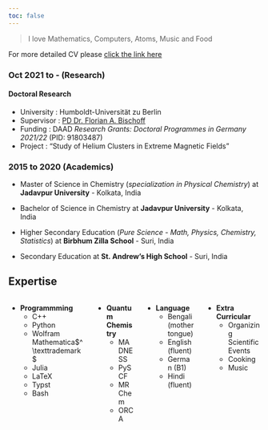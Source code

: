 ```yaml
---
toc: false
---
```


> I love Mathematics, Computers, Atoms, Music and Food

For more detailed CV please [click the link here](./../data/cv20241223.pdf)

### Oct 2021 to - (Research)

#### Doctoral Research

-   University : Humboldt-Universität zu Berlin
-   Supervisor : [PD Dr. Florian A. Bischoff](https://www.chemie.hu-berlin.de/en/forschung-en/theoretical-chemistry/team/ag-bischoff/team/florian-bischoff)
-   Funding : DAAD *Research Grants: Doctoral Programmes in Germany 2021/22* (PID: 91803487)
-   Project : "Study of Helium Clusters in Extreme Magnetic Fields"

### 2015 to 2020 (Academics)

-   Master of Science in Chemistry (*specialization in Physical Chemistry*) at **Jadavpur University** - Kolkata, India

-   Bachelor of Science in Chemistry at **Jadavpur University** - Kolkata, India

-   Higher Secondary Education (*Pure Science - Math, Physics, Chemistry, Statistics*) at **Birbhum Zilla School** - Suri, India

-   Secondary Education at **St. Andrew's High School** - Suri, India

## Expertise

::::::: columns
::: column
-   **Programmming**
    -   C++
    -   Python
    -   Wolfram Mathematica$^\texttrademark$
    -   Julia
    -   LaTeX
    -   Typst
    -   Bash
:::

::: column
-   **Quantum Chemistry**
    -   MADNESS
    -   PySCF
    -   MRChem
    -   ORCA
:::

::: column
-   **Language**
    -   Bengali (mother tongue)
    -   English (fluent)
    -   German (B1)
    -   Hindi (fluent)\
:::

::: column
-   **Extra Curricular**
    -   Organizing Scientific Events
    -   Cooking
    -   Music
:::
:::::::